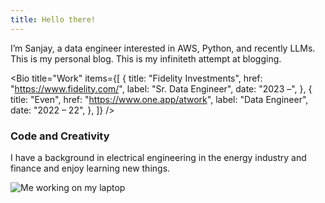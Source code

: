 ```yaml
---
title: Hello there!
---
```


I’m Sanjay, a data engineer interested in AWS, Python, and recently LLMs. This is my personal blog. This is my infiniteth attempt at blogging.

<Bio
  title="Work"
  items={[
    {
      title: "Fidelity Investments",
      href: "https://www.fidelity.com/",
      label: "Sr. Data Engineer",
      date: "2023 –",
    },
    {
      title: "Even",
      href: "https://www.one.app/atwork",
      label: "Data Engineer",
      date: "2022 – 22",
    },
  ]}
/>

### Code and Creativity

I have a background in electrical engineering in the energy industry and finance and enjoy learning new things.

![Me working on my laptop](/img/photo.webp)
